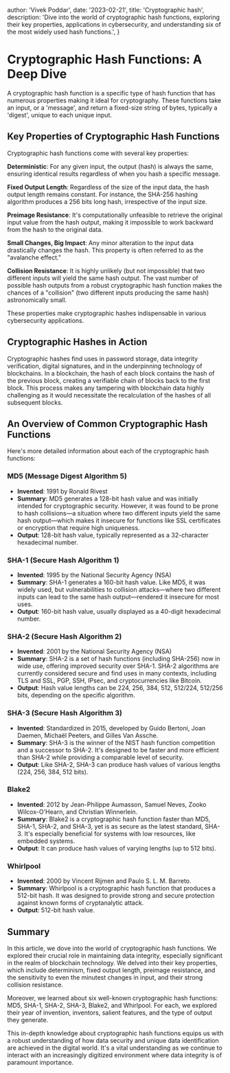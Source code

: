 
  author: 'Vivek Poddar',
  date: '2023-02-21',
  title: 'Cryptographic hash',
  description:
    'Dive into the world of cryptographic hash functions, exploring their key properties, applications in cybersecurity, and understanding six of the most widely used hash functions.',
}


# Cryptographic Hash Functions: A Deep Dive

A cryptographic hash function is a specific type of hash function that has numerous properties making it ideal for cryptography. These functions take an input, or a 'message', and return a fixed-size string of bytes, typically a 'digest', unique to each unique input.

## Key Properties of Cryptographic Hash Functions

Cryptographic hash functions come with several key properties:

**Deterministic**: For any given input, the output (hash) is always the same, ensuring identical results regardless of when you hash a specific message.

**Fixed Output Length**: Regardless of the size of the input data, the hash output length remains constant. For instance, the SHA-256 hashing algorithm produces a 256 bits long hash, irrespective of the input size.

**Preimage Resistance**: It's computationally unfeasible to retrieve the original input value from the hash output, making it impossible to work backward from the hash to the original data.

**Small Changes, Big Impact**: Any minor alteration to the input data drastically changes the hash. This property is often referred to as the "avalanche effect."

**Collision Resistance**: It is highly unlikely (but not impossible) that two different inputs will yield the same hash output. The vast number of possible hash outputs from a robust cryptographic hash function makes the chances of a "collision" (two different inputs producing the same hash) astronomically small.

These properties make cryptographic hashes indispensable in various cybersecurity applications.

## Cryptographic Hashes in Action

Cryptographic hashes find uses in password storage, data integrity verification, digital signatures, and in the underpinning technology of blockchains. In a blockchain, the hash of each block contains the hash of the previous block, creating a verifiable chain of blocks back to the first block. This process makes any tampering with blockchain data highly challenging as it would necessitate the recalculation of the hashes of all subsequent blocks.

## An Overview of Common Cryptographic Hash Functions

Here's more detailed information about each of the cryptographic hash functions:

### MD5 (Message Digest Algorithm 5)

- **Invented**: 1991 by Ronald Rivest
- **Summary**: MD5 generates a 128-bit hash value and was initially intended for cryptographic security. However, it was found to be prone to hash collisions—a situation where two different inputs yield the same hash output—which makes it insecure for functions like SSL certificates or encryption that require high uniqueness.
- **Output**: 128-bit hash value, typically represented as a 32-character hexadecimal number.

### SHA-1 (Secure Hash Algorithm 1)

- **Invented**: 1995 by the National Security Agency (NSA)
- **Summary**: SHA-1 generates a 160-bit hash value. Like MD5, it was widely used, but vulnerabilities to collision attacks—where two different inputs can lead to the same hash output—rendered it insecure for most uses.
- **Output**: 160-bit hash value, usually displayed as a 40-digit hexadecimal number.

### SHA-2 (Secure Hash Algorithm 2)

- **Invented**: 2001 by the National Security Agency (NSA)
- **Summary**: SHA-2 is a set of hash functions (including SHA-256) now in wide use, offering improved security over SHA-1. SHA-2 algorithms are currently considered secure and find uses in many contexts, including TLS and SSL, PGP, SSH, IPsec, and cryptocurrencies like Bitcoin.
- **Output**: Hash value lengths can be 224, 256, 384, 512, 512/224, 512/256 bits, depending on the specific algorithm.

### SHA-3 (Secure Hash Algorithm 3)

- **Invented**: Standardized in 2015, developed by Guido Bertoni, Joan Daemen, Michaël Peeters, and Gilles Van Assche.
- **Summary**: SHA-3 is the winner of the NIST hash function competition and a successor to SHA-2. It's designed to be faster and more efficient than SHA-2 while providing a comparable level of security.
- **Output**: Like SHA-2, SHA-3 can produce hash values of various lengths (224, 256, 384, 512 bits).

### Blake2

- **Invented**: 2012 by Jean-Philippe Aumasson, Samuel Neves, Zooko Wilcox-O'Hearn, and Christian Winnerlein.
- **Summary**: Blake2 is a cryptographic hash function faster than MD5, SHA-1, SHA-2, and SHA-3, yet is as secure as the latest standard, SHA-3. It's especially beneficial for systems with low resources, like embedded systems.
- **Output**: It can produce hash values of varying lengths (up to 512 bits).

### Whirlpool

- **Invented**: 2000 by Vincent Rijmen and Paulo S. L. M. Barreto.
- **Summary**: Whirlpool is a cryptographic hash function that produces a 512-bit hash. It was designed to provide strong and secure protection against known forms of cryptanalytic attack.
- **Output**: 512-bit hash value.

## Summary

In this article, we dove into the world of cryptographic hash functions. We explored their crucial role in maintaining data integrity, especially significant in the realm of blockchain technology. We delved into their key properties, which include determinism, fixed output length, preimage resistance, and the sensitivity to even the minutest changes in input, and their strong collision resistance.

Moreover, we learned about six well-known cryptographic hash functions: MD5, SHA-1, SHA-2, SHA-3, Blake2, and Whirlpool. For each, we explored their year of invention, inventors, salient features, and the type of output they generate.

This in-depth knowledge about cryptographic hash functions equips us with a robust understanding of how data security and unique data identification are achieved in the digital world. It's a vital understanding as we continue to interact with an increasingly digitized environment where data integrity is of paramount importance.

